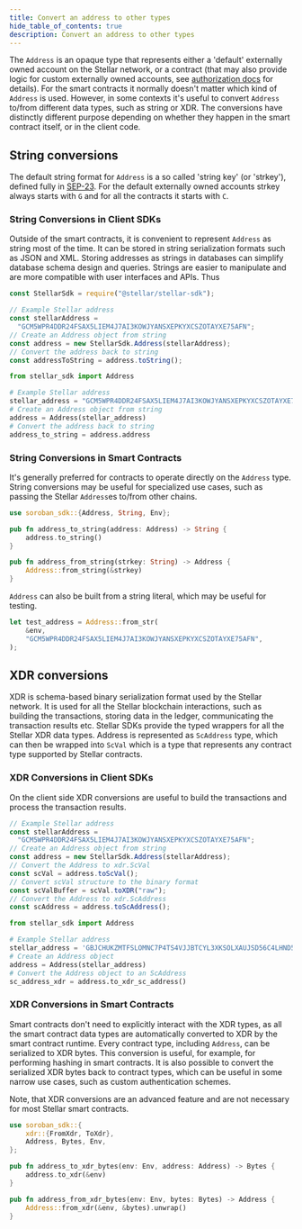 ```yaml
---
title: Convert an address to other types
hide_table_of_contents: true
description: Convert an address to other types
---
```



The `Address` is an opaque type that represents either a 'default' externally owned account on the Stellar network, or a contract (that may also provide logic for custom externally owned accounts, see [authorization docs](../../../learn/fundamentals/contract-development/authorization.mdx#account-abstraction) for details). For the smart contracts it normally doesn't matter which kind of `Address` is used. However, in some contexts it's useful to convert `Address` to/from different data types, such as string or XDR. The conversions have distinctly different purpose depending on whether they happen in the smart contract itself, or in the client code.

## String conversions

The default string format for `Address` is a so called 'string key' (or 'strkey'), defined fully in [SEP-23](https://github.com/stellar/stellar-protocol/blob/master/ecosystem/sep-0023.md). For the default externally owned accounts strkey always starts with `G` and for all the contracts it starts with `C`.

### String Conversions in Client SDKs

Outside of the smart contracts, it is convenient to represent `Address` as string most of the time. It can be stored in string serialization formats such as JSON and XML. Storing addresses as strings in databases can simplify database schema design and queries. Strings are easier to manipulate and are more compatible with user interfaces and APIs. Thus

<CodeExample>

```js
const StellarSdk = require("@stellar/stellar-sdk");

// Example Stellar address
const stellarAddress =
  "GCM5WPR4DDR24FSAX5LIEM4J7AI3KOWJYANSXEPKYXCSZOTAYXE75AFN";
// Create an Address object from string
const address = new StellarSdk.Address(stellarAddress);
// Convert the address back to string
const addressToString = address.toString();
```

```python
from stellar_sdk import Address

# Example Stellar address
stellar_address = "GCM5WPR4DDR24FSAX5LIEM4J7AI3KOWJYANSXEPKYXCSZOTAYXE75AFN"
# Create an Address object from string
address = Address(stellar_address)
# Convert the address back to string
address_to_string = address.address
```

</CodeExample>

### String Conversions in Smart Contracts

It's generally preferred for contracts to operate directly on the `Address` type. String conversions may be useful for specialized use cases, such as passing the Stellar `Address`es to/from other chains.

```rust
use soroban_sdk::{Address, String, Env};

pub fn address_to_string(address: Address) -> String {
    address.to_string()
}

pub fn address_from_string(strkey: String) -> Address {
    Address::from_string(&strkey)
}
```

`Address` can also be built from a string literal, which may be useful for testing.

```rust
let test_address = Address::from_str(
    &env,
    "GCM5WPR4DDR24FSAX5LIEM4J7AI3KOWJYANSXEPKYXCSZOTAYXE75AFN",
);
```

## XDR conversions

XDR is schema-based binary serialization format used by the Stellar network. It is used for all the Stellar blockchain interactions, such as building the transactions, storing data in the ledger, communicating the transaction results etc. Stellar SDKs provide the typed wrappers for all the Stellar XDR data types. Address is represented as `ScAddress` type, which can then be wrapped into `ScVal` which is a type that represents any contract type supported by Stellar contracts.

### XDR Conversions in Client SDKs

On the client side XDR conversions are useful to build the transactions and process the transaction results.

<CodeExample>

```js
// Example Stellar address
const stellarAddress =
  "GCM5WPR4DDR24FSAX5LIEM4J7AI3KOWJYANSXEPKYXCSZOTAYXE75AFN";
// Create an Address object from string
const address = new StellarSdk.Address(stellarAddress);
// Convert the Address to xdr.ScVal
const scVal = address.toScVal();
// Convert scVal structure to the binary format
const scValBuffer = scVal.toXDR("raw");
// Convert the Address to xdr.ScAddress
const scAddress = address.toScAddress();
```

```python
from stellar_sdk import Address

# Example Stellar address
stellar_address = 'GBJCHUKZMTFSLOMNC7P4TS4VJJBTCYL3XKSOLXAUJSD56C4LHND5TWUC'
# Create an Address object
address = Address(stellar_address)
# Convert the Address object to an ScAddress
sc_address_xdr = address.to_xdr_sc_address()
```

</CodeExample>

### XDR Conversions in Smart Contracts

Smart contracts don't need to explicitly interact with the XDR types, as all the smart contract data types are automatically converted to XDR by the smart contract runtime. Every contract type, including `Address`, can be serialized to XDR bytes. This conversion is useful, for example, for performing hashing in smart contracts. It is also possible to convert the serialized XDR bytes back to contract types, which can be useful in some narrow use cases, such as custom authentication schemes.

Note, that XDR conversions are an advanced feature and are not necessary for most Stellar smart contracts.

<CodeExample>

```rust
use soroban_sdk::{
    xdr::{FromXdr, ToXdr},
    Address, Bytes, Env,
};

pub fn address_to_xdr_bytes(env: Env, address: Address) -> Bytes {
    address.to_xdr(&env)
}

pub fn address_from_xdr_bytes(env: Env, bytes: Bytes) -> Address {
    Address::from_xdr(&env, &bytes).unwrap()
}
```

</CodeExample>
